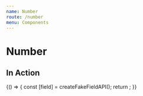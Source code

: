 ```yaml
---
name: Number
route: /number
menu: Components
---
```


# Number


## In Action

<Playground>
  {() => {
    const [field] = createFakeFieldAPI();
    return <NumberEditor field={field} isInitiallyDisabled={false} />;
  }}
</Playground>
